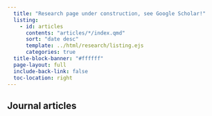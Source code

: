 ```yaml
---
  title: "Research page under construction, see Google Scholar!"
  listing:
    - id: articles
      contents: "articles/*/index.qmd"
      sort: "date desc"
      template: ../html/research/listing.ejs
      categories: true
  title-block-banner: "#ffffff"
  page-layout: full
  include-back-link: false
  toc-location: right
---
```


<!-- My research spans...  -->

## Journal articles

::: {#articles}
:::
